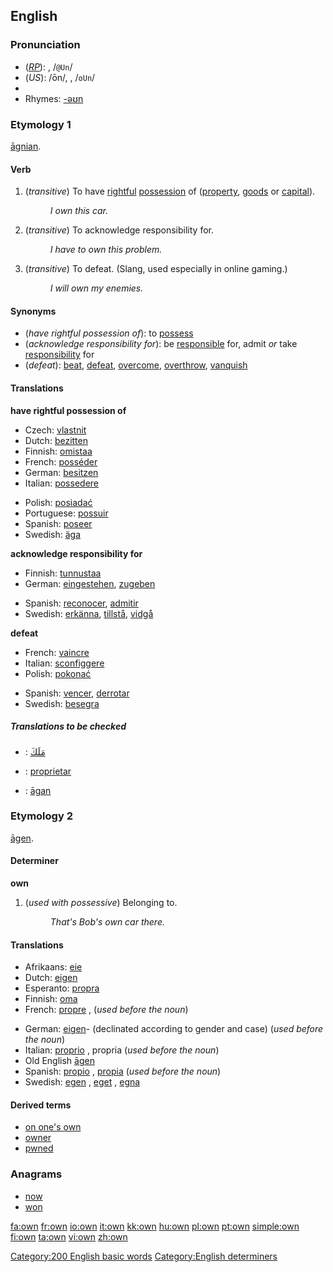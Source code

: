 ==English==

{{rank|most|where|those|104|own|old|came|men}}

===Pronunciation===
*(''[[RP]]''): {{IPA|/əʊn/}}, /<tt>@Un</tt>/
*(''US''): /ōn/, {{IPA|/oʊn/}}, /<tt>oUn</tt>/
*{{audio|en-us-own.ogg|Audio (US)}}
*Rhymes: [[Rhymes:English:-əʊn|-əʊn]]

===Etymology 1===
{{wikipedia}}
{{OE.}} [[agnian|āgnian]].

====Verb====
{{en-verb}}

#(''transitive'') To have [[rightful]] [[possession]] of ([[property]], [[goods]] or [[capital]]).
#: ''I own this car.''
#(''transitive'') To acknowledge responsibility for.
#: ''I have to own this problem.''
#(''transitive'') To defeat. (Slang, used especially in online gaming.)
#: ''I will own my enemies.''

====Synonyms====

*(''have rightful possession of''): to [[possess]]
*(''acknowledge responsibility for''): be [[responsible]] for, admit ''or'' take [[responsibility]] for
*(''defeat''): [[beat]], [[defeat]], [[overcome]], [[overthrow]], [[vanquish]]

====Translations====
'''have rightful possession of'''
{{top}}
*Czech: [[vlastnit]]
*Dutch: [[bezitten]]
*Finnish: [[omistaa]]
*French: [[posséder]]
*German: [[besitzen]]
*Italian: [[possedere]]
{{mid}}
*Polish: [[posiadać]]
*Portuguese: [[possuir]]
*Spanish: [[poseer]]
*Swedish: [[äga]]
{{bottom}}

'''acknowledge responsibility for'''
{{top}}
*Finnish: [[tunnustaa]]
*German: [[eingestehen]], [[zugeben]]
{{mid}}
*Spanish: [[reconocer]], [[admitir]]
*Swedish: [[erkänna]], [[tillstå]], [[vidgå]]
{{bottom}}

'''defeat'''
{{top}}
*French: [[vaincre]]
*Italian: [[sconfiggere]]
*Polish: [[pokonać]]
{{mid}}
*Spanish: [[vencer]], [[derrotar]]
*Swedish: [[besegra]]
{{bottom}}

=====Translations to be checked=====
<!--Remove this section once all of the translations below have been moved into
the tables above.-->
{{checktrans}}

*{{ttbc|Arabic}}: [[مَلَكَ]]
*{{ttbc|Ido}}: [[proprietar]]
*{{ttbc|Old English}}: [[agan|āgan]]

===Etymology 2===
{{OE.}} [[agen|āgen]].

====Determiner====
'''own'''

# (''used with possessive'') Belonging to.
#: ''That's Bob's own car there.''

====Translations====
{{top}}
*Afrikaans: [[eie]]
*Dutch: [[eigen]]
*Esperanto: [[propra]]
*Finnish: [[oma]]
*French: [[propre]] {{m}}, {{f}} (''used before the noun'')
{{mid}}
*German: [[eigen]]- (declinated according to gender and case) (''used before the noun'')
*Italian: [[proprio]] {{m}}, propria {{f}} (''used before the noun'')
*Old English [[agen|āgen]]
*Spanish: [[propio]] {{m}}, [[propia]] {{f}} (''used before the noun'')
*Swedish: [[egen]] {{c}}, [[eget]] {{n}}, [[egna]] {{p}}
{{bottom}}

====Derived terms====
*[[on one's own]]
*[[owner]]
*[[pwned]]<!--sic-->

===Anagrams===
*[[now]]
*[[won]]

[[Category:200 English basic words]]
[[Category:English determiners]]

[[fa:own]]
[[fr:own]]
[[io:own]]
[[it:own]]
[[kk:own]]
[[hu:own]]
[[pl:own]]
[[pt:own]]
[[simple:own]]
[[fi:own]]
[[ta:own]]
[[vi:own]]
[[zh:own]]
